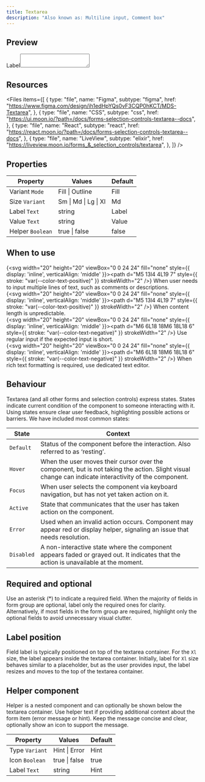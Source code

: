 ```yaml
---
title: Textarea
description: "Also known as: Multiline input, Comment box"
---
```


## Preview

<div className="w-full bg-primary h-[320px] flex items-center justify-center border border-primary gap-4">
    <div className="moon-form-group w-auto"><label>Label</label><textarea className="moon-textarea w-[320px] h-[160px]"></textarea></div>
</div>

## Resources

<Files
  items={[
    {
      type: "file",
      name: "Figma",
      subtype: "figma",
      href: "https://www.figma.com/design/ih1edHpYQs0vF3CQP0hKCT/MDS-Textarea",
    },
    {
      type: "file",
      name: "CSS",
      subtype: "css",
      href: "https://ui.moon.io/?path=/docs/forms-selection-controls-textarea--docs",
    },
    {
      type: "file",
      name: "React",
      subtype: "react",
      href: "https://react.moon.io/?path=/docs/forms-selection-controls-textarea--docs",
    },
    {
      type: "file",
      name: "LiveView",
      subtype: "elixir",
      href: "https://liveview.moon.io/forms_&_selection_controls/textarea",
    },
  ]}
/>

## Properties

| **Property**              | **Values**                                                 | **Default** |
| ------------------------- | ---------------------------------------------------------- | ----------- |
| Variant `Mode`            | Fill \| Outline                                            | Fill        |
| Size `Variant`            | Sm \| Md \| Lg \| Xl                                       | Md          |
| Label `Text`              | string                                                     | Label       |
| Value `Text`              | string                                                     | Value       |
| Helper `Boolean`          | true \| false                                              | false       |

## When to use

{<svg width="20" height="20" viewBox="0 0 24 24" fill="none" style={{ display: 'inline', verticalAlign: 'middle' }}><path d="M5 13l4 4L19 7" style={{ stroke: "var(--color-text-positive)" }} strokeWidth="2" /></svg>} When user needs to input multiple lines of text, such as comments or descriptions. <br/>
{<svg width="20" height="20" viewBox="0 0 24 24" fill="none" style={{ display: 'inline', verticalAlign: 'middle' }}><path d="M5 13l4 4L19 7" style={{ stroke: "var(--color-text-positive)" }} strokeWidth="2" /></svg>} When content length is unpredictable. <br/>
{<svg width="20" height="20" viewBox="0 0 24 24" fill="none" style={{ display: 'inline', verticalAlign: 'middle' }}><path d="M6 6L18 18M6 18L18 6" style={{ stroke: "var(--color-text-negative)" }} strokeWidth="2" /></svg>} Use regular input if the expected input is short. <br/>
{<svg width="20" height="20" viewBox="0 0 24 24" fill="none" style={{ display: 'inline', verticalAlign: 'middle' }}><path d="M6 6L18 18M6 18L18 6" style={{ stroke: "var(--color-text-negative)" }} strokeWidth="2" /></svg>} When rich text formatting is required, use dedicated text editor. <br/>

## Behaviour

Textarea (and all other forms and selection controls) express states. States indicate current condition of the component to someone interacting with it.
Using states ensure clear user feedback, highlighting possible actions or barriers. We have included most common states:

| **State**  | **Context**                                                                                                                                          |
| ---------- | ---------------------------------------------------------------------------------------------------------------------------------------------------- |
| `Default`  | Status of the component before the interaction. Also referred to as ‘resting’.                                                                       |
| `Hover`    | When the user moves their cursor over the component, but is not taking the action. Slight visual change can indicate interactivity of the component. |
| `Focus`    | When user selects the component via keyboard navigation, but has not yet taken action on it.                                                         |
| `Active`   | State that communicates that the user has taken action on the component.                                                                             |
| `Error`    | Used when an invalid action occurs. Component may appear red or display helper, signaling an issue that needs resolution.                            |
| `Disabled` | A non-interactive state where the component appears faded or grayed out. It indicates that the action is unavailable at the moment.                  |

## Required and optional

Use an asterisk (\*) to indicate a required field. When the majority of fields in form group are optional, label only the required ones for clarity.
Alternatively, if most fields in the form group are required, highlight only the optional fields to avoid unnecessary visual clutter.

## Label position

Field label is typically positioned on top of the textarea container. For the `Xl` size, the label appears inside the textarea container.
Initially, label for `Xl` size behaves similar to a placeholder, but as the user provides input, the label resizes and moves to the top of the textarea container.

## Helper component

Helper is a nested component and can optionally be shown below the textarea container. Use helper text if providing additional context about the form item (error message or hint).
Keep the message concise and clear, optionally show an icon to support the message.

| **Property**        | **Values**      | **Default** |
| ------------------- | --------------- | ----------- |
| Type `Variant`      | Hint \| Error   | Hint        |
| Icon `Boolean`      | true \| false   | true        |
| Label `Text`        | string          | Hint        |